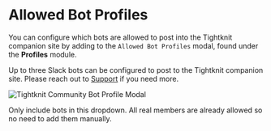 
# Allowed Bot Profiles

You can configure which bots are allowed to post into the Tightknit companion site by adding to the `Allowed Bot Profiles` modal, found under the **Profiles** module.

Up to three Slack bots can be configured to post to the Tightknit companion site. Please reach out to [Support](mailto:support@tightknit.ai) if you need more.

![Tightknit Community Bot Profile Modal](/tightknit-site/profiles/allowed-bot-profiles-modal.png)

<Callout type="info" emoji="ℹ️">
  Only include bots in this dropdown. All real members are already allowed so no
  need to add them manually.
</Callout>
